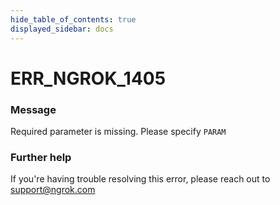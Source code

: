 ```yaml
---
hide_table_of_contents: true
displayed_sidebar: docs
---
```



# ERR_NGROK_1405

### Message

Required parameter is missing. Please specify `PARAM`

### Further help

If you're having trouble resolving this error, please reach out to [support@ngrok.com](mailto:support@ngrok.com?subject=Help%20with%20ERR_NGROK_1405)

<ErrorDetails error="err_ngrok_1405" />

